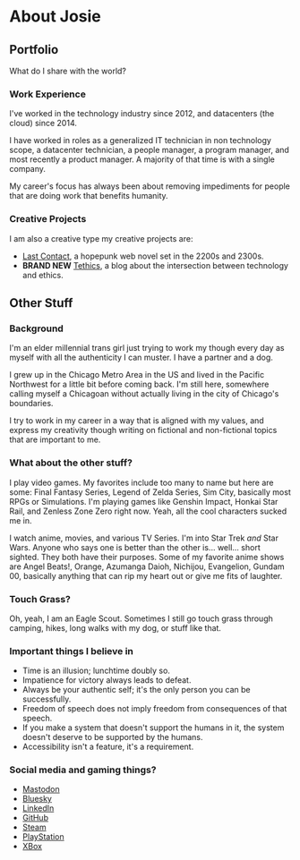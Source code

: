 # About Josie

## Portfolio

What do I share with the world?

### Work Experience

I've worked in the technology industry since 2012, and datacenters (the cloud) since 2014.

I have worked in roles as a generalized IT technician in non technology scope, a datacenter technician, a people manager, a program manager, and most recently a product manager. A majority of that time is with a single company.

My career's focus has always been about removing impediments for people that are doing work that benefits humanity.

### Creative Projects

I am also a creative type my creative projects are:

* [Last Contact](https://lastcontact.space), a hopepunk web novel set in the 2200s and 2300s.
* **BRAND NEW** [Tethics](https://tethics.blog), a blog about the intersection between technology and ethics.

## Other Stuff

### Background

I'm an elder millennial trans girl just trying to work my though every day as myself with all the authenticity I can muster. I have a partner and a dog.

I grew up in the Chicago Metro Area in the US and lived in the Pacific Northwest for a little bit before coming back. I'm still here, somewhere calling myself a Chicagoan without actually living in the city of Chicago's boundaries.

I try to work in my career in a way that is aligned with my values, and express my creativity though writing on fictional and non-fictional topics that are important to me.

### What about the other stuff?

I play video games. My favorites include too many to name but here are some: Final Fantasy Series, Legend of Zelda Series, Sim City, basically most RPGs or Simulations. I'm playing games like Genshin Impact, Honkai Star Rail, and Zenless Zone Zero right now. Yeah, all the cool characters sucked me in.

I watch anime, movies, and various TV Series. I'm into Star Trek *and* Star Wars. Anyone who says one is better than the other is... well... short sighted. They both have their purposes. Some of my favorite anime shows are Angel Beats!, Orange, Azumanga Daioh, Nichijou, Evangelion, Gundam 00, basically anything that can rip my heart out or give me fits of laughter.

### Touch Grass?

Oh, yeah, I am an Eagle Scout. Sometimes I still go touch grass through camping, hikes, long walks with my dog, or stuff like that.

### Important things I believe in

* Time is an illusion; lunchtime doubly so.
* Impatience for victory always leads to defeat.
* Always be your authentic self; it's the only person you can be successfully.
* Freedom of speech does not imply freedom from consequences of that speech.
* If you make a system that doesn't support the humans in it, the system doesn't deserve to be supported by the humans.
* Accessibility isn't a feature, it's a requirement.

### Social media and gaming things?

* [Mastodon](https://lgbtqia.space/@holymachina)
* [Bluesky](https://bsky.app/profile/lastcontact.space)
* [LinkedIn](https://www.linkedin.com/in/jotroian/)
* [GitHub](https://github.com/holymachina)
* [Steam](https://steamcommunity.com/id/HolyMachina/)
* [PlayStation](https://psnprofiles.com/HolyMachina)
* [XBox](https://www.xbox.com/en-US/play/user/HolyMachina)